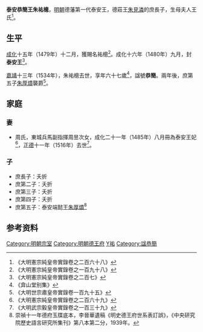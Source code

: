 '''泰安恭簡王朱祐樬'''{{BD|1468年||1534年|catIdx=Z朱}}，[[明朝|明朝]]德藩第一代泰安王，德莊王[[朱見潾|朱見潾]]的庶長子，生母夫人王氏<ref>《大明憲宗純皇帝實錄卷之二百六十八》</ref>。

==生平==
[[成化|成化]]十五年（1479年）十二月，獲賜名祐樬<ref>《大明憲宗純皇帝實錄卷之一百九十八》</ref>。成化十六年（1480年）九月，封'''泰安王'''<ref>《大明憲宗純皇帝實錄卷之二百七》</ref>。

[[嘉靖|嘉靖]]十三年（1534年），朱祐樬去世，享年六十七歲<ref>《弇山堂别集》</ref>，諡號'''恭簡'''。兩年後，庶第五子[[朱厚燌|朱厚燌]]襲爵<ref>《大明世宗肅皇帝實錄卷一百九十五》</ref>。

==家庭==
===妻===
*周氏，東城兵馬副指揮周昱次女，成化二十一年（1485年）八月冊為泰安王妃<ref>《大明憲宗純皇帝實錄卷之二百六十九》</ref>，[[正德_(明朝)|正德]]十一年（1516年）去世<ref>《大明武宗毅皇帝實錄卷之一百三十九》</ref>。

===子===
*庶長子：夭折
*庶第二子：夭折
*庶第三子：夭折
*庶第四子：夭折
*庶第五子：泰安端懿王[[朱厚燌|朱厚燌]]<ref name=dfyd>崇禎十一年德府玉牒底本，李晉華遺稿《明史德王府世系表訂誤》，《中央研究院歷史語言研究所集刊》第八本第二分，1939年。</ref>

==参考资料==
{{reflist|2}}

{{s-start}}
{{s-none|無|[[明朝|明政府]]封之}}
{{s-ttl|title=[[明朝藩王列表_(德王系)#泰安國|明泰安國國王]]|years=1480年－1534年}}
{{s-aft|after=子端懿王[[朱厚燌|朱厚燌]]}}
{{end}}

[[Category:明朝宗室|Category:明朝宗室]]
[[Category:明朝德王府|Category:明朝德王府]]
[[Category:朱姓|Y祐]]
[[Category:諡恭簡|Category:諡恭簡]]
